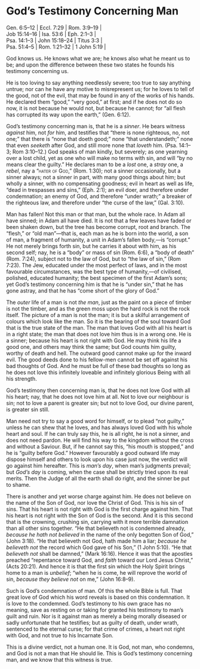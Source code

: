 <!--- PROOFED --->

# God's Testimony Concerning Man

| Gen.\ 6:5–12  | Eccl.\ 7:29    | Rom.\ 3:9–19  |
| Job\ 15:14–16 | Isa.\ 53:6     | Eph.\ 2:1–3   |
| Psa.\ 14:1–3  | John\ 15:18–24 | Titus\ 3:3    |
| Psa.\ 51:4–5  | Rom. 1:21–32   | 1\ John\ 5:19 |

God knows us. He knows what we are; he knows also what he meant us to be; and upon the difference between these two states he founds his testimony concerning us.

He is too loving to say anything needlessly severe; too true to say anything untrue; nor can he have any motive to misrepresent us; for he loves to tell of the good, not of the evil, that may be found in any of the works of his hands. He declared them “good,” “very good,” at first; and if he does not do so now, it is not because he would not, but because he cannot; for “all flesh has corrupted its way upon the earth,” (Gen. 6:12).

God’s testimony concerning man is, that he is a *sinner*. He bears witness *against* him, not *for* him, and testifies that “there is none righteous, no, not one;” that there is “none that doeth good;” none “that understandeth;” none that even *seeketh* after God, and still more none that *loveth* him. (Psa. 14:1–3; Rom 3:10–12.) God speaks of man kindly, but severely; as one yearning over a lost child, yet as one who will make no terms with sin, and will “by no means clear the guilty.” He declares man to be a *lost* one, a *stray* one, a *rebel*, nay a “[hater of God]{.smallcaps},” (Rom. 1:30); not a sinner occasionally, but a sinner always; not a sinner in part, with many good things about him; but wholly a sinner, with no compensating goodness; evil in heart as well as life, “dead in trespasses and sins,” (Eph. 2:1); an evil doer, and therefore under condemnation; an enemy of God, and therefore “under wrath;” a breaker of the righteous law, and therefore under “the curse of the law,” (Gal. 3:10).

Man has fallen! Not this man or that man, but the whole race. In Adam all have sinned; in Adam all have died. It is not that a few leaves have faded or been shaken down, but the tree has become corrupt, root and branch. The “flesh,” or “old man”—that is, each man as he is born into the world, a son of man, a fragment of humanity, a unit in Adam’s fallen body,—is “corrupt.” He not merely brings forth sin, but he carries it about with him, as his second self; nay, he is a “body” or mass of sin (Rom. 6:6), a “body of death” (Rom. 7:24), subject not to the law of God, but to “the law of sin,” (Rom 7:23). The Jew, educated under the most perfect of laws, and in the most favourable circumstances, was the best type of humanity,—of civilised, polished, educated humanity; the best specimen of the first Adam’s sons; yet God’s testimony concerning him is that he is “under sin,” that he has gone astray, and that he has “come short of the glory of God.”

The *outer* life of a man is not *the man*, just as the paint on a piece of timber is not the timber, and as the green moss upon the hard rock is not the rock itself. The picture of a man is not the man; it is but a skilful arrangement of colours which look like the man. So it is the bearing of the soul toward God that is the true state of the man. The man that loves God with all his heart is in a right state; the man that does not love him thus is in a wrong one. He is a sinner; because his heart is not right with God. He may think his life a good one, and others may think the same; but God counts him guilty, worthy of death and hell. The outward good cannot make up for the inward evil. The good deeds done to his fellow-men cannot be set off against his bad thoughts of God. And he must be full of these bad thoughts so long as he does not love this infinitely loveable and infinitely glorious Being with all his strength.

God’s testimony then concerning man is, that he does not love God with all his heart; nay, that he does not love him at all. Not to love our neighbour is sin; not to love a parent is greater sin; but not to love God, our divine parent, is greater sin still.

Man need not try to say a good word for himself, or to plead “not guilty,” unless he can shew that he loves, and has always loved God with his whole heart and soul. If he can truly say this, he is all right, he is not a sinner, and does not need pardon. He will find his way to the kingdom without the cross and without a Saviour. But, if he cannot say this, “his mouth is stopped,” and he is “guilty before God.” However favourably a good outward life may dispose himself and others to look upon his case just now, the verdict will go against him hereafter. This is *man’s day*, when man’s judgments prevail; but *God’s day* is coming, when the case shall be strictly tried upon its real merits. Then the Judge of all the earth shall do right, and the sinner be put to shame.

There is another and yet worse charge against him. He does not believe on the name of the Son of God, nor love the Christ of God. This is his sin of sins. That his heart is not right with God is the first charge against him. That his heart is not right with the Son of God is the second. And it is this second that is the crowning, crushing sin, carrying with it more terrible damnation than all other sins together. “He that believeth not is condemned already, *because he hath not believed* in the name of the only begotten Son of God,” (John 3:18). “He that believeth not God, hath made him a liar; *because he believeth not* the record which God gave of his Son,” (1 John 5:10). “He that *believeth not* shall be damned,” (Mark 16:16). Hence it was that the apostles preached “repentance toward God, and *faith* toward our Lord Jesus Christ,” (Acts 20:21). And hence it is that the first sin which the Holy Spirit brings home to a man is *unbelief*; “when he is come, he will reprove the world of sin, *because they believe not* on me,” (John 16:8–9).

Such is God’s condemnation of man. Of this the whole Bible is full. That great love of God which his word reveals is based on this condemnation. It is love to the condemned. God’s testimony to his own grace has no meaning, save as resting on or taking for granted his testimony to man’s guilt and ruin. Nor is it against man as merely a being morally diseased or sadly unfortunate that he testifies; but as guilty of death, under wrath, sentenced to the eternal curse; for that crime of crimes, a heart not right with God, and not true to his Incarnate Son.

This is a divine verdict, not a human one. It is God, not man, who condemns, and God is not a man that He should lie. This is God’s testimony concerning man, and we know that this witness is true.
